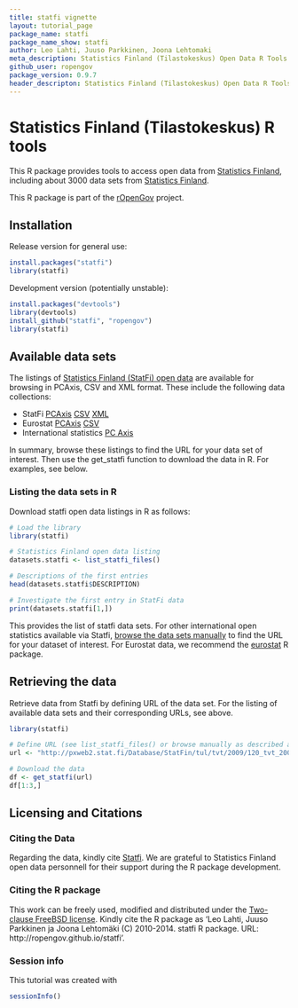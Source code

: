 ```yaml
---
title: statfi vignette
layout: tutorial_page
package_name: statfi
package_name_show: statfi
author: Leo Lahti, Juuso Parkkinen, Joona Lehtomaki
meta_description: Statistics Finland (Tilastokeskus) Open Data R Tools
github_user: ropengov
package_version: 0.9.7
header_descripton: Statistics Finland (Tilastokeskus) Open Data R Tools
---
```




Statistics Finland (Tilastokeskus) R tools
===========

This R package provides tools to access open data from [Statistics
Finland](http://www.stat.fi/tup/tilastotietokannat/index_fi.html),
including about 3000 data sets from [Statistics
Finland](http://www.stat.fi/org/lainsaadanto/avoin_data.html). 

This R package is part of the [rOpenGov](http://ropengov.github.io)
project.


## Installation

Release version for general use:

```r
install.packages("statfi")
library(statfi)
```

Development version (potentially unstable):

```r
install.packages("devtools")
library(devtools)
install_github("statfi", "ropengov")
library(statfi)
```


## Available data sets

The listings of [Statistics Finland (StatFi) open
data](http://www.stat.fi/org/lainsaadanto/avoin_data.html) are
available for browsing in PCAxis, CSV and XML format. These include
the following data collections:

 * StatFi [PCAxis](http://pxweb2.stat.fi/database/StatFin/databasetree_fi.asp) [CSV](http://pxweb2.stat.fi/database/StatFin/StatFin_rap_csv.csv) [XML](http://pxweb2.stat.fi/database/StatFin/StatFin_rap_xml.csv)  
 * Eurostat [PCAxis](http://pxweb2.stat.fi/Database/Eurostat/databasetree_fi.asp) [CSV](http://pxweb2.stat.fi/database/StatFin/StatFin_rap.csv)  
 * International statistics [PC Axis](http://pxweb2.stat.fi/Database/Kansainvalisen_tiedon_tietokanta/databasetree_fi.asp)

In summary, browse these listings to find the URL for your data set of
interest. Then use the get_statfi function to download the data in
R. For examples, see below.

### Listing the data sets in R

Download statfi open data listings in R as follows:

```r
# Load the library
library(statfi)

# Statistics Finland open data listing
datasets.statfi <- list_statfi_files()

# Descriptions of the first entries
head(datasets.statfi$DESCRIPTION)

# Investigate the first entry in StatFi data
print(datasets.statfi[1,])
```

This provides the list of statfi data sets. For other international
open statistics available via Statfi, [browse the data sets
manually](http://pxweb2.stat.fi/Database/Kansainvalisen_tiedon_tietokanta/databasetree_fi.asp)
to find the URL for your dataset of interest. For Eurostat data, we
recommend the [eurostat](http://github.com/ropengov/eurostat) R
package.


## Retrieving the data

Retrieve data from Statfi by defining URL of the data set. For the
listing of available data sets and their corresponding URLs, see
above.

```r
library(statfi)

# Define URL (see list_statfi_files() or browse manually as described above)
url <- "http://pxweb2.stat.fi/Database/StatFin/tul/tvt/2009/120_tvt_2009_2011-02-18_tau_112_fi.px"

# Download the data
df <- get_statfi(url)
df[1:3,]
```


## Licensing and Citations

### Citing the Data

Regarding the data, kindly cite [Statfi](http://www.statfi.fi/). We
are grateful to Statistics Finland open data personnell for their
support during the R package development.

### Citing the R package

This work can be freely used, modified and distributed under the
[Two-clause FreeBSD
license](http://en.wikipedia.org/wiki/BSD\_licenses). Kindly cite the
R package as 'Leo Lahti, Juuso Parkkinen ja Joona Lehtomäki (C)
2010-2014. statfi R package. URL: http://ropengov.github.io/statfi'.


### Session info

This tutorial was created with

```r
sessionInfo()
```
